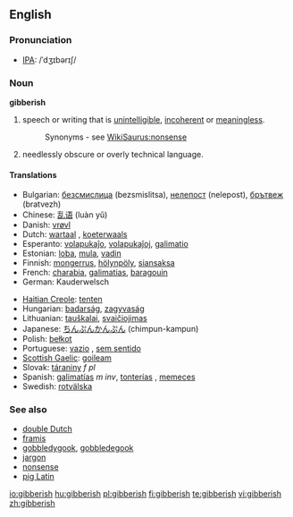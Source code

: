 ==English==

===Pronunciation===
*[[IPA]]: /ˈdʒɪbərɪʃ/

===Noun===
'''gibberish'''

# speech or writing that is [[unintelligible]], [[incoherent]] or [[meaningless]].
#:Synonyms - see [[WikiSaurus:nonsense]]
# needlessly obscure or overly technical language.

====Translations====
{{trans-top}}
*Bulgarian: [[безсмислица]] (bezsmislitsa), [[нелепост]] (nelepost), [[брътвеж]] (bratvezh)
*Chinese: [[乱语]] (luàn yǔ)
*Danish: [[vrøvl]]
*Dutch: [[wartaal]] {{f}}, [[koeterwaals]] {{n}}
*Esperanto: [[volapukaĵo]], [[volapukaĵoj]], [[galimatio]]
*Estonian: [[loba]], [[mula]], [[vadin]]
*Finnish: [[mongerrus]], [[hölynpöly]], [[siansaksa]]
*French: [[charabia]], [[galimatias]], [[baragouin]]
*German: Kauderwelsch {{n}}
{{trans-mid}}
*[[Haitian Creole]]: [[tenten]]
*Hungarian: [[badarság]], [[zagyvaság]]
*Lithuanian: [[tauškalai]], [[svaičiojimas]]
*Japanese: [[ちんぷんかんぷん]] (chimpun-kampun)
*Polish: [[bełkot]]
*Portuguese: [[vazio]] {{m}}, [[sem sentido]]
*[[Scottish Gaelic]]: [[goileam]] {{m}}
*Slovak: [[táraniny]] ''f pl''
*Spanish: [[galimatías]] ''m inv'', [[tonterías]] {{fpl}}, [[memeces]] {{fpl}}
*Swedish: [[rotvälska]]
{{trans-bottom}}

===See also===
*[[double Dutch]]
*[[Framis|framis]]
*[[gobbledygook]], [[gobbledegook]]
*[[jargon]]
*[[nonsense]]
*[[pig Latin]]

[[io:gibberish]]
[[hu:gibberish]]
[[pl:gibberish]]
[[fi:gibberish]]
[[te:gibberish]]
[[vi:gibberish]]
[[zh:gibberish]]
